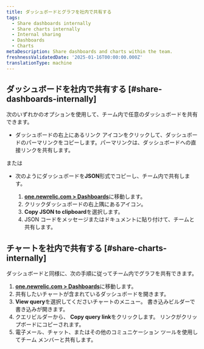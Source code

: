 ```yaml
---
title: ダッシュボードとグラフを社内で共有する
tags:
  - Share dashboards internally
  - Share charts internally
  - Internal sharing
  - Dashboards
  - Charts
metaDescription: Share dashboards and charts within the team.
freshnessValidatedDate: '2025-01-16T00:00:00.000Z'
translationType: machine
---
```


## ダッシュボードを社内で共有する [#share-dashboards-internally]

次のいずれかのオプションを使用して、チーム内で任意のダッシュボードを共有できます。

* ダッシュボードの右上にあるリンク アイコンをクリックして、ダッシュボードのパーマリンクをコピーします。パーマリンクは、ダッシュボードへの直接リンクを共有します。

または

* 次のようにダッシュボードを<DNT>**JSON**</DNT>形式でコピーし、チーム内で共有します。

  1. <DNT>**[one.newrelic.com &gt; Dashboards](https://one.newrelic.com/dashboards)**</DNT>に移動します。
  2. クリック<Icon name="fe-more-horizontal" />ダッシュボードの右上隅にあるアイコン。
  3. <DNT>**Copy JSON to clipboard**</DNT>を選択します。
  4. JSON コードをメッセージまたはドキュメントに貼り付けて、チームと共有します。

## チャートを社内で共有する [#share-charts-internally]

ダッシュボードと同様に、次の手順に従ってチーム内でグラフを共有できます。

1. <DNT>**[one.newrelic.com &gt; Dashboards](https://one.newrelic.com//dashboards)**</DNT>に移動します。
2. 共有したいチャートが含まれているダッシュボードを開きます。
3. <DNT>**View query**</DNT>を選択してください<Icon name="fe-more-horizontal" />チャートのメニュー。 書き込みビルダーで書き込みが開きます。
4. クエリビルダーから、 <DNT>**Copy query link**</DNT>をクリックします。 リンクがクリップボードにコピーされます。
5. 電子メール、チャット、またはその他のコミュニケーション ツールを使用してチーム メンバーと共有します。